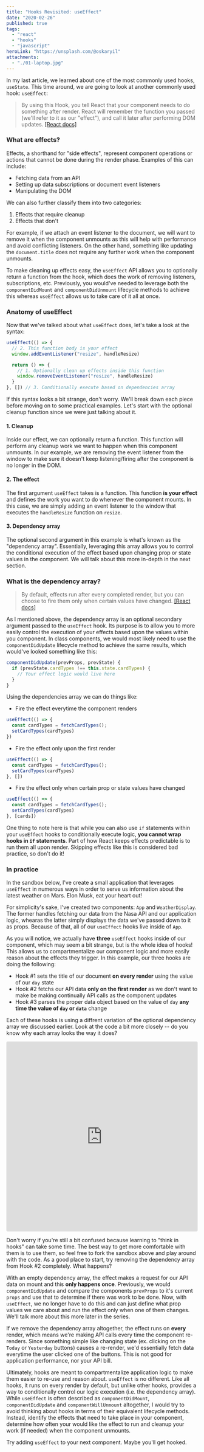 ```yaml
---
title: "Hooks Revisited: useEffect"
date: "2020-02-26"
published: true
tags:
  - "react"
  - "hooks"
  - "javascript"
heroLink: "https://unsplash.com/@oskaryil"
attachments:
  - "./01-laptop.jpg"
---
```



In <Link to="/hooks-usestate">my last article</Link>, we learned about one of the most commonly used hooks, `useState`. This time around, we are going to look at another commonly used hook: `useEffect`:

> By using this Hook, you tell React that your component needs to do something after render. React will remember the function you passed (we'll refer to it as our "effect"), and call it later after performing DOM updates. [[React docs]](https://reactjs.org/docs/hooks-effect.html)

### What are effects?

Effects, a shorthand for "side effects", represent component operations or actions that cannot be done during the render phase. Examples of this can include:

- Fetching data from an API
- Setting up data subscriptions or document event listeners
- Manipulating the DOM

We can also further classify them into two categories:

1. Effects that require cleanup
2. Effects that don't

For example, if we attach an event listener to the document, we will want to remove it when the component unmounts as this will help with performance and avoid conflicting listeners. On the other hand, something like updating the `document.title` does not require any further work when the component unmounts.

To make cleaning up effects easy, the `useEffect` API allows you to optionally return a function from the hook, which does the work of removing listeners, subscriptions, etc. Previously, you would've needed to leverage both the `componentDidMount` and `componentDidUnmount` lifecycle methods to achieve this whereas `useEffect` allows us to take care of it all at once.

### Anatomy of useEffect

Now that we've talked about what `useEffect` does, let's take a look at the syntax:

```javascript
useEffect(() => {
  // 2. This function body is your effect
  window.addEventListener("resize", handleResize)

  return () => {
    // 1. Optionally clean up effects inside this function
    window.removeEventListener("resize", handleResize)
  }
}, []) // 3. Conditionally execute based on dependencies array
```

If this syntax looks a bit strange, don't worry. We'll break down each piece before moving on to some practical examples. Let's start with the optional cleanup function since we were just talking about it.

#### 1. Cleanup
Inside our effect, we can optionally return a function. This function will perform any cleanup work we want to happen when this component unmounts. In our example, we are removing the event listener from the window to make sure it doesn't keep listening/firing after the component is no longer in the DOM.

#### 2. The effect
The first argument `useEffect` takes is a function. This function **is your effect** and defines the work you want to do whenever the component mounts. In this case, we are simply adding an event listener to the window that executes the `handleResize` function on `resize`.

#### 3. Dependency array
The optional second argument in this example is what's known as the "dependency array". Essentially, leveraging this array allows you to control the conditional execution of the effect based upon changing prop or state values in the component. We will talk about this more in-depth in the next section.

### What is the dependency array?

> By default, effects run after every completed render, but you can choose to fire them only when certain values have changed. [[React docs]](https://reactjs.org/docs/hooks-effect.html#tip-optimizing-performance-by-skipping-effects)

As I mentioned above, the dependency array is an optional secondary argument passed to the `useEffect` hook. Its purpose is to allow you to more easily control the execution of your effects based upon the values within you component. In class components, we would most likely need to use the `componentDidUpdate` lifecycle method to achieve the same results, which would've looked something like this:

```javascript
componentDidUpdate(prevProps, prevState) {
  if (prevState.cardTypes !== this.state.cardTypes) {
    // Your effect logic would live here
  }
}
```

Using the dependencies array we can do things like:

- Fire the effect everytime the component renders
```javascript
useEffect(() => {
  const cardTypes = fetchCardTypes();
  setCardTypes(cardTypes)
})
```
- Fire the effect only upon the first render
```javascript
useEffect(() => {
  const cardTypes = fetchCardTypes();
  setCardTypes(cardTypes)
}, [])
```
- Fire the effect only when certain prop or state values have changed
```javascript
useEffect(() => {
  const cardTypes = fetchCardTypes();
  setCardTypes(cardTypes)
}, [cards])
```

One thing to note here is that while you can also use `if` statements within your `useEffect` hooks to conditionally execute logic, **you cannot wrap hooks in `if` statements**. Part of how React keeps effects predictable is to run them all upon render. Skipping effects like this is considered bad practice, so don't do it!

### In practice

In the sandbox below, I've create a small application that leverages `useEffect` in numerous ways in order to serve us information about the latest weather on Mars. Elon Musk, eat your heart out!

For simplicity's sake, I've created two components: `App` and `WeatherDisplay`. The former handles fetching our data from the Nasa API and our application logic, whearas the latter simply displays the data we've passed down to it as props. Because of that, all of our `useEffect` hooks live inside of `App`.

As you will notice, we actually have **three** `useEffect` hooks inside of our component, which may seem a bit strange, but is the whole idea of hooks! This allows us to compartmentalize our component logic and more easily reason about the effects they trigger. In this example, our three hooks are doing the following:

- Hook #1 sets the title of our document **on every render** using the value of our `day` state
- Hook #2 fetchs our API data **only on the first render** as we don't want to make be making continually API calls as the component updates
- Hook #3 parses the proper data object based on the value of `day` **any time the value of `day` or `data`** change

Each of these hooks is using a diffrent variation of the optional dependency array we discussed earlier. Look at the code a bit more closely -- do you know why each array looks the way it does?

<iframe
     src="https://codesandbox.io/embed/hooksuseeffect-gkejk?fontsize=14&hidenavigation=1&theme=dark"
     style="width:100%; height:500px; border:0; border-radius: 4px; overflow:hidden;"
     title="hooks/useEffect"
     allow="geolocation; microphone; camera; midi; vr; accelerometer; gyroscope; payment; ambient-light-sensor; encrypted-media; usb"
     sandbox="allow-modals allow-forms allow-popups allow-scripts allow-same-origin"
   ></iframe>

Don't worry if you're still a bit confused because learning to "think in hooks" can take some time. The best way to get more comfortable with them is to use them, so feel free to fork the sandbox above and play around with the code. As a good place to start, try removing the dependency array from Hook #2 completely. What happens?

With an empty dependency array, the effect makes a request for our API data on mount and this **only happens once**. Previously, we would `componentDidUpdate` and compare the components `prevProps` to it's current `props` and use that to determine if there was work to be done. Now, with `useEffect`, we no longer have to do this and can just define what prop values we care about and run the effect only when one of them changes. We'll talk more about this more later in the series.

If we remove the dependency array altogether, the effect runs on **every** render, which means we're making API calls every time the component re-renders. Since something simple like changing state (ex. clicking on the `Today` or `Yesterday` buttons) causes a re-render, we'd essentially fetch data everytime the user clicked one of the buttons. This is not good for application performance, nor your API bill.

Ultimately, hooks are meant to compartmentalize application logic to make them easier to re-use and reason about. `useEffect` is no different. Like all hooks, it runs on every render by default, but unlike other hooks, provides a way to conditionally control our logic execution (i.e. the dependency array). While `useEffect` is often described as `componentDidMount`, `componentDidUpdate` and `componentWillUnmount` altogether, I would try to avoid thinking about hooks in terms of their equivalent lifecycle methods. Instead, identify the effects that need to take place in your component, determine how often your would like the effect to run and cleanup your work (if needed) when the component unmounts.

Try adding `useEffect` to your next component. Maybe you'll get hooked.

